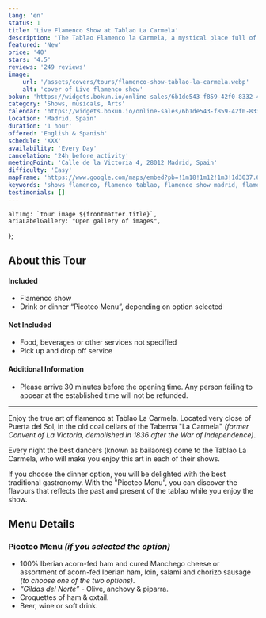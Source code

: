 ```yaml
---
lang: 'en'
status: 1
title: 'Live Flamenco Show at Tablao La Carmela'
description: 'The Tablao Flamenco la Carmela, a mystical place full of history, is the best Flamenco Tablao to enjoy a unique experience.'
featured: 'New'
price: '40'
stars: '4.5'
reviews: '249 reviews'
image:
    url: '/assets/covers/tours/flamenco-show-tablao-la-carmela.webp'
    alt: 'cover of Live flamenco show'
bokun: 'https://widgets.bokun.io/online-sales/6b1de543-f859-42f0-8332-446d14d349f4/experience/846579?partialView=1'
category: 'Shows, musicals, Arts'
calendar: 'https://widgets.bokun.io/online-sales/6b1de543-f859-42f0-8332-446d14d349f4/experience-calendar/846579'
location: 'Madrid, Spain'
duration: '1 hour'
offered: 'English & Spanish'
schedule: 'XXX'
availability: 'Every Day'
cancelation: '24h before activity'
meetingPoint: 'Calle de la Victoria 4, 28012 Madrid, Spain'
difficulty: 'Easy'
mapFrame: 'https://www.google.com/maps/embed?pb=!1m18!1m12!1m3!1d3037.6681994804344!2d-3.704326924122592!3d40.41620065567183!2m3!1f0!2f0!3f0!3m2!1i1024!2i768!4f13.1!3m3!1m2!1s0xd42288092e26409%3A0x6ad68390d2a3e4e4!2sC.%20de%20la%20Victoria%2C%204%2C%20Centro%2C%2028012%20Madrid%2C%20Espa%C3%B1a!5e0!3m2!1ses-419!2smx!4v1709650117373!5m2!1ses-419!2smx'
keywords: 'shows flamenco, flamenco tablao, flamenco show madrid, flamenco madrid, flamenco la carmela'
testimonials: []
---
```




    altImg: `tour image ${frontmatter.title}`,
    ariaLabelGallery: "Open gallery of images",
};

<SliderGallery 
    client:load 
    images={arrayImages} 
    accessibility={accessibility}
/>

<h2 class="text-3xl md:text-4xl font-extrabold mb-4 text-red-700"> About this Tour</h2>

<div class="flex flex-wrap gap-y-5 my-5">
    <div class="w-full md:w-1/2 md:pr-5">
        <h4 class="text-2xl font-bold mb-4 text-sky-800">Included</h4>
        <ul class="text-lg space-y-4">
            <li><i class="at-check-circle text-green-500"></i> Flamenco show</li>
            <li><i class="at-check-circle text-green-500"></i> Drink or dinner “Picoteo Menu”, depending on option selected</li>
        </ul>
    </div>
    <div class="w-full md:w-1/2 md:pr-5">
        <h4 class="text-2xl font-bold mb-4 text-sky-800">Not Included</h4>
        <ul class="text-lg space-y-4">
            <li><i class="at-xmark-circle text-red-500"></i> Food, beverages or other services not specified</li>
            <li><i class="at-xmark-circle text-red-500"></i> Pick up and drop off service</li>
        </ul>
    </div>
    <div class="w-full  md:pr-5">
        <h4 class="text-2xl font-bold mb-4 text-sky-800">Additional Information</h4>
        <ul class="text-lg space-y-4">
            <li><i class="at-info-circle text-sky-500"></i> Please arrive 30 minutes before the opening time. Any person failing to appear at the established time will not be refunded.</li>
        </ul>
    </div>
</div>

<hr/>

<p class="text-lg text-justify my-5"> Enjoy the true art of flamenco at Tablao La Carmela. Located very close of Puerta del Sol, in 
the old coal cellars of the Taberna "La Carmela" <em>(former Convent of La Victoria, demolished in 1836 after the War of Independence)</em>. </p>

<p class="text-lg text-justify my-5"> Every night the best dancers (known as bailaores) come to the Tablao La Carmela, who will make 
you enjoy this art in each of their shows.</p>

<p class="text-lg text-justify my-5"> If you choose the dinner option, you will be delighted with the best traditional gastronomy. With the 
"Picoteo Menu”, you can discover the flavours that reflects the past and present of the tablao while you enjoy the show.</p>

<h2 class="text-3xl md:text-4xl font-extrabold mb-4 text-red-700"> Menu Details</h2>
<h3 class="text-3xl md:text-3xl font-bold mb-4 text-sky-800"> Picoteo Menu <em>(if you selected the option)</em></h3>

<ul class="text-lg text-justify space-y-4 mb-4">
    <li><i class="at-check-circle text-green-500"></i> 100% Iberian acorn-fed ham and cured Manchego cheese or assortment of acorn-fed Iberian ham, loin, salami and chorizo sausage <em>(to choose one of the two options)</em>.</li>
    <li><i class="at-check-circle text-green-500"></i> <em>“Gildas del Norte”</em> - Olive, anchovy & piparra.</li>
    <li><i class="at-check-circle text-green-500"></i> Croquettes of ham & oxtail.</li>
    <li><i class="at-check-circle text-green-500"></i> Beer, wine or soft drink.</li>
</ul>